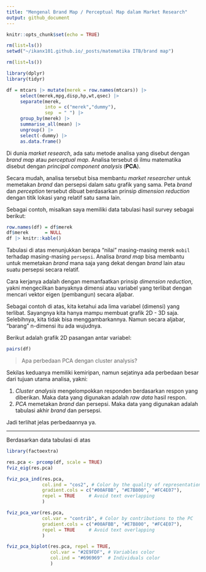 ```yaml
---
title: "Mengenal Brand Map / Perceptual Map dalam Market Research"
output: github_document
---
```


```r
knitr::opts_chunk$set(echo = TRUE)

rm(list=ls())
setwd("~/ikanx101.github.io/_posts/matematika ITB/brand map")

rm(list=ls())

library(dplyr)
library(tidyr)

df = mtcars |> mutate(merek = row.names(mtcars)) |> 
     select(merek,mpg,disp,hp,wt,qsec) |>
     separate(merek,
              into = c("merek","dummy"),
              sep  = " ") |>
     group_by(merek) |>
     summarise_all(mean) |>
     ungroup() |>
     select(-dummy) |>
     as.data.frame()

```

Di dunia _market research_, ada satu metode analisa yang disebut dengan _brand map_ atau _perceptual map_. Analisa tersebut di ilmu matematika disebut dengan _principal component analysis_ (__PCA__).

Secara mudah, analisa tersebut bisa membantu _market researcher_ untuk memetakan _brand_ dan persepsi dalam satu grafik yang sama. Peta _brand_ dan _perception_ tersebut dibuat berdasarkan prinsip _dimension reduction_ dengan titik lokasi yang relatif satu sama lain.

Sebagai contoh, misalkan saya memiliki data tabulasi hasil survey sebagai berikut:

```r
row.names(df) = df$merek
df$merek      = NULL
df |> knitr::kable()
```

Tabulasi di atas menunjukkan berapa "nilai" masing-masing merek `mobil` terhadap masing-masing `persepsi`. Analisa _brand map_ bisa membantu untuk memetakan _brand_ mana saja yang dekat dengan _brand_ lain atau suatu persepsi secara relatif.

Cara kerjanya adalah dengan memanfaatkan prinsip _dimension reduction_, yakni mengecilkan banyaknya dimensi atau variabel yang terlibat dengan mencari vektor eigen (pembangun) secara aljabar.

Sebagai contoh di atas, kita ketahui ada lima variabel (dimensi) yang terlibat. Sayangnya kita hanya mampu membuat grafik 2D - 3D saja. Selebihnya, kita tidak bisa menggambarkannya. Namun secara aljabar, "barang" n-dimensi itu ada wujudnya.

Berikut adalah grafik 2D pasangan antar variabel:

```r
pairs(df)
```

> Apa perbedaan PCA dengan cluster analysis?

Sekilas keduanya memiliki kemiripan, namun sejatinya ada perbedaan besar dari tujuan utama analisa, yakni:

1. _Cluster analysis_ mengelompokkan responden berdasarkan respon yang diberikan. Maka data yang digunakan adalah _raw data_ hasil respon.
1. _PCA_ memetakan _brand_ dan persepsi. Maka data yang digunakan adalah tabulasi akhir _brand_ dan persepsi.

Jadi terlihat jelas perbedaannya ya.

---

Berdasarkan data tabulasi di atas

```r
library(factoextra)

res.pca <- prcomp(df, scale = TRUE)
fviz_eig(res.pca)
```


```r
fviz_pca_ind(res.pca,
             col.ind = "cos2", # Color by the quality of representation
             gradient.cols = c("#00AFBB", "#E7B800", "#FC4E07"),
             repel = TRUE     # Avoid text overlapping
             )

fviz_pca_var(res.pca,
             col.var = "contrib", # Color by contributions to the PC
             gradient.cols = c("#00AFBB", "#E7B800", "#FC4E07"),
             repel = TRUE     # Avoid text overlapping
             )
```


```r
fviz_pca_biplot(res.pca, repel = TRUE,
                col.var = "#2E9FDF", # Variables color
                col.ind = "#696969"  # Individuals color
                )
```






